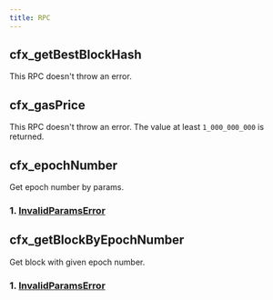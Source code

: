```yaml
---
title: RPC
---
```


## cfx_getBestBlockHash

This RPC doesn't throw an error.

## cfx_gasPrice

This RPC doesn't throw an error. The value at least `1_000_000_000` is returned.


## cfx_epochNumber

Get epoch number by params.

### 1. [InvalidParamsError](./errors#invalidparamserror)


## cfx_getBlockByEpochNumber

Get block with given epoch number.

### 1. [InvalidParamsError](./errors#invalidparamserror)